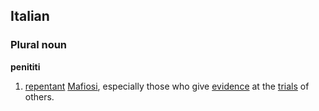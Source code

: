 ==Italian==
===Plural noun===
'''penititi'''
# [[repentant]] [[Mafiosi]], especially those who give [[evidence]] at the [[trial]]s of others.